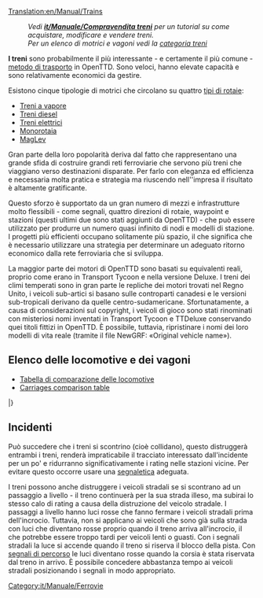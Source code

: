 [[Translation:en/Manual/Trains]]
{{it/Manuale/Menu}}

: '' Vedi '''[[it/Manuale/Compravendita treni]]''' per un tutorial su come acquistare, modificare e vendere treni.''
: ''Per un elenco di motrici e vagoni vedi la [[:Category:it/Manuale/Treni|categoria treni]]''

'''I treni''' sono probabilmente il più interessante - e certamente il più comune - [[it/Manuale/Veicoli|metodo di trasporto]] in OpenTTD. Sono veloci, hanno elevate capacità e sono relativamente economici da gestire.

Esistono cinque tipologie di motrici che circolano su quattro [[it/Manuale/Set base/Tipi di ferrovia|tipi di rotaie]]:
* [[it/Manuale/Set base/Ferrovie|Treni a vapore]]
* [[it/Manuale/Set base/Ferrovie|Treni diesel]]
* [[it/Manuale/Set base/Ferrovie elettrificate|Treni elettrici]]
* [[it/Manuale/Set base/Monorotaia|Monorotaia]]
* [[it/Manuale/Set base/MagLev|MagLev]]

Gran parte della loro popolarità deriva dal fatto che rappresentano una grande sfida di costruire grandi reti ferroviarie che servono più treni che viaggiano verso destinazioni disparate. Per farlo con eleganza ed efficienza e necessaria molta pratica e strategia ma riuscendo nell''impresa il risultato è altamente gratificante.

Questo sforzo è supportato da un gran numero di mezzi e infrastrutture molto flessibili - come segnali, quattro direzioni di rotaie, waypoint e stazioni (questi ultimi due sono stati aggiunti da OpenTTD) - che può essere utilizzato per produrre un numero quasi infinito di nodi e modelli di stazione. I progetti più efficienti occupano solitamente più spazio, il che significa che è necessario utilizzare una strategia per determinare un adeguato ritorno economico dalla rete ferroviaria che si sviluppa.

La maggior parte dei motori di OpenTTD sono basati su equivalenti reali, proprio come erano in Transport Tycoon e nella versione Deluxe. I treni dei climi temperati sono in gran parte le repliche dei motori trovati nel Regno Unito, i veicoli sub-artici si basano sulle controparti canadesi e le versioni sub-tropicali derivano da quelle centro-sudamericane. Sfortunatamente, a causa di considerazioni sul copyright, i veicoli di gioco sono stati rinominati con misteriosi nomi inventati in Transport Tycoon e TTDeluxe conservando quei titoli fittizi in OpenTTD. È possibile, tuttavia, ripristinare i nomi dei loro modelli di vita reale (tramite il file NewGRF: «Original vehicle name»).

<!--
:''See '''[[Buying trains]]''' for a tutorial on how to buy, modify, and sell trains.''
:''For a list of engines and carriages see the [[:Category:Trains|trains category]]''

'''Trains''' are probably the most interesting — and certainly the most common — [[vehicles|method of transport]] in OpenTTD. They are fast, have high capacities, and are relatively cheap to run. 

There are five types of trains running on four [[Types of railway|types of railways]]:
* [[Railways|Steam trains]]
* [[Railways|Diesel trains]]
* [[Electrified railways|Electric trains]]
* [[Monorail]]
* [[MagLev]]

Much of their popularity stems from the challenge of building large rail networks that service multiple trains travelling to disparate destinations. Doing so gracefully and efficiently takes practice and strategy, but is highly satisfying when accomplished.

This effort is aided by the large number of infrastructure tools — such as signals, four track directions, waypoints, and station flexibility (the latter two of which were features added by OpenTTD) — that can be used to produce a near infinite number of junctions and station layouts. More efficient designs usually take up more space, which means that strategy must be used to determine an appropriate trade of capacity to footprint.

Most of the engines in OpenTTD are based on real-life equivalents, just like they were in Transport Tycoon and the Deluxe version. Temperate climate trains are largely replicas of engines found in the United Kingdom, Sub-Arctic vehicles are based on Canadian counterparts, and Sub-Tropical versions derive from Central and South American carriages.  Unfortunately, due to copyright considerations, the game vehicles were renamed with mysterious made-up names in Transport Tycoon and TTDeluxe, and retain those fictional titles in OpenTTD.  It is possible, however, to revert the names to those of their real-life models (via NewGRF file: «Original vehicle name»).
-->
==Elenco delle locomotive e dei vagoni ==

* [[it/Manuale/Set base/Treni/Comparazione locomotive|Tabella di comparazione delle locomotive]]
* [[en/Manual/Base Set/Trains/Carriages Comparison|Carriages comparison table]]

{{it/Manuale/TabellaVeicoli/Inizio}}
{{en/Manual/VehicleTable/Header|Vapore}}
{{en/Manual/VehicleTable/Row|
*[[File:en/Manual/Base Set/Trains/Kirbypaultank.png|Kirby Paul Tank Engine]] [[it/Manuale/Set base/Treni/Kirby Paul Tank|Kirby Paul Tank]]
*[[File:en/Manual/Base Set/Trains/Chaneyjubilee.png|Chaney "Jubilee" Engine]] [[it/Manuale/Set base/Treni/Chaney 'Jubilee'|Chaney "Jubilee"]]
*[[File:en/Manual/Base Set/Trains/Ginzua4.png|Ginzu "A4" Engine]] [[it/Manuale/Set base/Treni/Ginzu 'A4'|Ginzu "A4"]]
*[[File:en/Manual/Base Set/Trains/Sh8p.png|SH "8P" Engine]] [[it/Manuale/Set base/Treni/SH '8P'|SH "8P"]]
|
*[[File:en/Manual/Base Set/Trains/Wills280.png|Wills 2-8-0 Engine]] [[it/Manuale/Set base/Treni/Wills 2-8-0|Wills 2-8-0]]
|
*[[File:en/Manual/Base Set/Trains/Wills280.png|Wills 2-8-0 Engine]] [[it/Manuale/Set base/Treni/Wills 2-8-0|Wills 2-8-0]]
|
*[[File:en/Manual/Base Set/Trains/Powernautchoochoo.png|Ploddyphut Choo-Choo Engine]] [[it/Manuale/Set base/Treni/Ploddyphut Choo-Choo|Ploddyphut Choo-Choo]]
*[[File:en/Manual/Base Set/Trains/Ploddyphutchoochoo.png|Powernaut Choo-Choo Engine]] [[it/Manuale/Set base/Treni/Powernaut Choo-Choo|Powernaut Choo-Choo]]
*[[File:en/Manual/Base Set/Trains/Mightymoverchoochoo.png|Might Mover Choo-Choo Engine]] [[it/Manuale/Set base/Treni/Mightymover Choo-Choo|Mightymover Choo-Choo]]
}}
{{en/Manual/VehicleTable/Header|Diesel}}
{{en/Manual/VehicleTable/Row|
*[[File:en/Manual/Base Set/Trains/Manleymoreldmu.png|Manley-Morel DMU Engine]] [[it/Manuale/Set base/Treni/Manley-Morel DMU|Manley-Morel DMU]]
*[[File:en/Manual/Base Set/Trains/Shhendry25.png|SH/Hendry "25" Engine]] [[it/Manuale/Set base/Treni/Hendry '25'|SH/Hendry "25"]]
*[[File:en/Manual/Base Set/Trains/Floss47.png|Floss "47" Engine]] [[it/Manuale/Set base/Treni/Floss '47'|Floss "47"]]
*[[File:en/Manual/Base Set/Trains/Uu37.png|UU "37" Engine]] [[it/Manuale/Set base/Treni/UU '37'|UU "37"]]
*[[File:en/Manual/Base Set/Trains/Sh125.png|SH "125" Engine]] [[it/Manuale/Set base/Treni/SH '125'|SH "125"]]
*[[File:en/Manual/Base Set/Trains/Dash.png|"Dash" Engine]] [[it/Manuale/Set base/Treni/Dash|"Dash"]]
|
*[[File:en/Manual/Base Set/Trains/Mjs250.png|MJS 250 Engine]] [[it/Manuale/Set base/Treni/MJS250|MJS250]]
*[[File:en/Manual/Base Set/Trains/Kelling3100.png|Kelling 3100 Engine]] [[it/Manuale/Set base/Treni/Kelling 3100|Kelling 3100]]
*[[File:en/Manual/Base Set/Trains/Cs4000.png|CS4000 Engine]] [[it/Manuale/Set base/Treni/CS4000|CS4000]]
*[[File:en/Manual/Base Set/Trains/Cs2400.png|CS2400 Engine]] [[it/Manuale/Set base/Treni/CS2400|CS2400]]
*[[File:en/Manual/Base Set/Trains/Mjs1000.png|MJS 1000 Engine]] [[it/Manuale/Set base/Treni/MJS 1000|MJS 1000]]
*[[File:en/Manual/Base Set/Trains/Centennial.png|Centennial Engine]] [[it/Manuale/Set base/Treni/Centennial|Centennial]]
*[[File:en/Manual/Base Set/Trains/Turnerturbo.png|Turner Turbo]] [[it/Manuale/Set base/Treni/Turner Turbo|Turner Turbo]]
|
*[[File:en/Manual/Base Set/Trains/Mjs250.png|MJS 250 Engine]] [[it/Manuale/Set base/Treni/MJS250|MJS250]]
*[[File:en/Manual/Base Set/Trains/Kelling3100.png|Kelling 3100 Engine]] [[it/Manuale/Set base/Treni/Kelling 3100|Kelling 3100]]
*[[File:en/Manual/Base Set/Trains/Cs4000.png|CS4000 Engine]] [[it/Manuale/Set base/Treni/CS4000|CS4000]]
*[[File:en/Manual/Base Set/Trains/Cs2400.png|CS2400 Engine]] [[it/Manuale/Set base/Treni/CS2400|CS2400]]
*[[File:en/Manual/Base Set/Trains/Mjs1000.png|MJS 1000 Engine]] [[it/Manuale/Set base/Treni/MJS 1000|MJS 1000]]
*[[File:en/Manual/Base Set/Trains/Centennial.png|Centennial Engine]] [[it/Manuale/Set base/Treni/Centennial|Centennial]]
*[[File:en/Manual/Base Set/Trains/Turnerturbo.png|Turner Turbo]] [[it/Manuale/Set base/Treni/Turner Turbo|Turner Turbo]]
|
*[[File:en/Manual/Base Set/Trains/Ploddyphutdiesel.png|Ploddyphut Diesel]] [[it/Manuale/Set base/Treni/Ploddyphut Diesel|Ploddyphut Diesel]]
*[[File:en/Manual/Base Set/Trains/Powernautdiesel.png|Powernaut Diesel]] [[it/Manuale/Set base/Treni/Powernaut Diesel|Powernaut Diesel]]
}}
{{en/Manual/VehicleTable/Header|Elettrico}}
{{en/Manual/VehicleTable/Row|
*[[File:en/Manual/Base Set/Trains/Sh30.png|SH "30" Engine]] [[it/Manuale/Set base/Treni/SH '30'|SH "30"]]
*[[File:en/Manual/Base Set/Trains/Sh40.png|SH "40" Engine]] [[it/Manuale/Set base/Treni/SH '40'|SH "40"]]
*[[File:en/Manual/Base Set/Trains/Tim.png|"T.I.M" Engine]] [[it/Manuale/Set base/Treni/T.I.M.|"T.I.M."]]
*[[File:en/Manual/Base Set/Trains/Asiastar.png|"Asiastar" Engine]] [[it/Manuale/Set base/Treni/AsiaStar|"AsiaStar"]]
|
None
|
None
|
None
}}
{{en/Manual/VehicleTable/Header|Monorotaia}}
{{en/Manual/VehicleTable/Row|
*[[File:en/Manual/Base Set/Trains/X2001.png|X2001 Monorail Engine]] [[it/Manuale/Set base/Treni/X2001|'X2001']]
*[[File:en/Manual/Base Set/Trains/Millenniumz1.png|Milennium 'Z1' Monorail Engine]] [[it/Manuale/Set base/Treni/Millennium Z1|'Millennium Z1']]
|
*[[File:en/Manual/Base Set/Trains/X2001.png|X2001 Monorail Engine]] [[it/Manuale/Set base/Treni/X2001|'X2001']]
*[[File:en/Manual/Base Set/Trains/Millenniumz1.png|Milennium 'Z1' Monorail Engine]] [[it/Manuale/Set base/Treni/Millennium Z1|'Millennium Z1']]
|
*[[File:en/Manual/Base Set/Trains/X2001.png|X2001 Monorail Engine]] [[it/Manuale/Set base/Treni/X2001|'X2001']]
*[[File:en/Manual/Base Set/Trains/Millenniumz1.png|Milennium 'Z1' Monorail Engine]] [[it/Manuale/Set base/Treni/Millennium Z1|'Millennium Z1']]
|
*[[File:en/Manual/Base Set/Trains/Wizzowowz99.png|Wizzowow 'Z99' Monorail Engine]] [[it/Manuale/Set base/Treni/Wizzowow Z99|Wizzowow Z99]]
}}
{{en/Manual/VehicleTable/Header|MagLev}}
{{en/Manual/VehicleTable/Row|
*[[File:en/Manual/Base Set/Trains/Lev1leviathan.png|MagLev Engine 1: Leviathan]] [[it/Manuale/Set base/Treni/Lev1 'Leviathan'|Lev1 'Leviathan']]
*[[File:en/Manual/Base Set/Trains/Lev2cyclops.png|MagLev Engine 2: Cyclops]] [[it/Manuale/Set base/Treni/Lev2 'Cyclops'|Lev2 'Cyclops']]
*[[File:en/Manual/Base Set/Trains/Lev3pegasus.png|MagLev Engine 3: Pegasus]] [[it/Manuale/Set base/Treni/Lev3 'Pegasus'|Lev3 'Pegasus']]
*[[File:en/Manual/Base Set/Trains/Lev4chimaerarhead.png|MagLev Engine 4: Chimaera (front)]] [[it/Manuale/Set base/Treni/Lev4 'Chimaera'|Lev4 'Chimaera']]
|
*[[File:en/Manual/Base Set/Trains/Lev1leviathan.png|MagLev Engine 1: Leviathan]] [[it/Manuale/Set base/Treni/Lev1 'Leviathan'|Lev1 'Leviathan']]
*[[File:en/Manual/Base Set/Trains/Lev2cyclops.png|MagLev Engine 2: Cyclops]] [[it/Manuale/Set base/Treni/Lev2 'Cyclops'|Lev2 'Cyclops']]
*[[File:en/Manual/Base Set/Trains/Lev3pegasus.png|MagLev Engine 3: Pegasus]] [[it/Manuale/Set base/Treni/Lev3 'Pegasus'|Lev3 'Pegasus']]
*[[File:en/Manual/Base Set/Trains/Lev4chimaerarhead.png|MagLev Engine 4: Chimaera (front)]] [[it/Manuale/Set base/Treni/Lev4 'Chimaera'|Lev4 'Chimaera']]
|
*[[File:en/Manual/Base Set/Trains/Lev1leviathan.png|MagLev Engine 1: Leviathan]] [[it/Manuale/Set base/Treni/Lev1 'Leviathan'|Lev1 'Leviathan']]
*[[File:en/Manual/Base Set/Trains/Lev2cyclops.png|MagLev Engine 2: Cyclops]] [[it/Manuale/Set base/Treni/Lev2 'Cyclops'|Lev2 'Cyclops']]
*[[File:en/Manual/Base Set/Trains/Lev3pegasus.png|MagLev Engine 3: Pegasus]] [[it/Manuale/Set base/Treni/Lev3 'Pegasus'|Lev3 'Pegasus']]
*[[File:en/Manual/Base Set/Trains/Lev4chimaerarhead.png|MagLev Engine 4: Chimaera (front)]] [[it/Manuale/Set base/Treni/Lev4 'Chimaera'|Lev4 'Chimaera']]
|
*[[File:en/Manual/Base Set/Trains/Wizzowowrocketeer.png|Toyland Wizzowow Rocketeer]] [[it/Manuale/Set base/Treni/Wizzowow Rocketeer|Wizzowow Rocketeer]]
}}
{{en/Manual/VehicleTable/Header|Carrozze}}
{{en/Manual/VehicleTable/Row|
*[[File:it/Manuale/Set base/Treni/CarrozzaPasseggeriTeB.png|Carrozza passeggeri aree temperate]] [[it/Manuale/Set base/Treni/Carrozza passeggeri|Carrozza passeggeri]]
*[[File:it/Manuale/Set base/Treni/VagonePostaleToB.png|Vagone postale per le aree temperate]] [[it/Manuale/Set base/Treni/Vagone postale|Vagone postale]]
*[[File:it/Manuale/Set base/Treni/VagonePetrolioTeB.png|Carro Cisterna petrolio]] [[it/Manuale/Set base/Treni/Carro cisterna petrolio|Carro cisterna petrolio]]
*[[File:it/Manuale/Set base/Treni/VagoneCerealiTeArB.png]] [[it/Manuale/Set base/Treni/Tramoggia per cereali]]
*[[File:it/Manuale/Set base/Treni/CarroMerciTeB.png|Carro merci]] [[it/Manuale/Set base/Treni/Carro merci]]
*[[File:it/Manuale/Set base/Treni/CarroLegnameTeArB.png]] [[it/Manuale/Set base/Treni/Carro per legname]]
*[[File:it/Manuale/Set base/Treni/VagoneBlindatoTeB.png]] [[it/Manuale/Set base/Treni/Vagone blindato]]
*[[File:it/Manuale/Set base/Treni/VagoneAcciaioTeB.png]] [[it/Manuale/Set base/Treni/Carro per acciaio]]
*[[File:it/Manuale/Set base/Treni/VagoneCarboneTeB.png]] [[it/Manuale/Set base/Treni/Carro per carbone]]
*[[File:it/Manuale/Set base/Treni/VagoneBestiameTeArB.png]] [[it/Manuale/Set base/Treni/Vagone bestiame]]
*[[File:en/Manual/Base Set/Trains/Ironorehopper.png|Standard Iron Ore Hopper]] [[it/Manuale/Set base/Treni/Tramoggia per ferro|Tramoggia per ferro]]
|
*[[File:it/Manuale/Set base/Treni/CarrozzaPasseggeriArB.png|Carrozza passeggeri subartico]] [[it/Manuale/Set base/Treni/Carrozza passeggeri|Carrozza passeggeri]]
*[[File:it/Manuale/Set base/Treni/VagonePostaleArB.png|Vagone postale per il subartico]] [[it/Manuale/Set base/Treni/Vagone postale|Vagone postale]]
*[[File:it/Manuale/Set base/Treni/VagonePetrolioArB.png|Carro Cisterna petrolio]] [[it/Manuale/Set base/Treni/Carro cisterna petrolio]]
*[[File:it/Manuale/Set base/Treni/VagoneCerealiTeArB.png|Carro a tramoggia per cereali]] [[it/Manuale/Set base/Treni/Tramoggia per cereali]]
*[[File:it/Manuale/Set base/Treni/CarroMerciArB.png|Carro merci]] [[it/Manuale/Set base/Treni/Carro merci]]
*[[File:it/Manuale/Set base/Treni/CarroLegnameTeArB.png]] [[it/Manuale/Set base/Treni/Carro per legname]]
*[[File:it/Manuale/Set base/Treni/VagoneBlindatoArB.png]] [[it/Manuale/Set base/Treni/Vagone blindato]]
*[[File:en/Manual/Base Set/Trains/Papertruck.png|Tropical and Sub-arctic Paper Truck]] [[it/Manuale/Set base/Treni/Carro per carta|Carro per carta]]
*[[File:it/Manuale/Set base/Treni/VagoneCarboneArB.png]] [[it/Manuale/Set base/Treni/Carro per carbone]]
*[[File:it/Manuale/Set base/Treni/VagoneBestiameTeArB.png]] [[it/Manuale/Set base/Treni/Vagone bestiame]]
*[[File:en/Manual/Base Set/Trains/Foodvan.png|Tropical and Sub-arctic Food Van]] [[it/Manuale/Set base/Treni/Vagone alimentari|Vagone alimentari]]
|
*[[File:it/Manuale/Set base/Treni/CarrozzaPasseggeriTrB.png|Carrozza passeggeri subtropicale]] [[it/Manuale/Set base/Treni/Carrozza passeggeri|Carrozza passeggeri]]
*[[File:it/Manuale/Set base/Treni/VagonePostaleTrB.png|Vagone postale per le aree subtropicali]] [[it/Manuale/Set base/Treni/Vagone postale|Vagone postale]]
*[[File:it/Manuale/Set base/Treni/VagonePetrolioTrB.png|Carro Cisterna petrolio]] [[it/Manuale/Set base/Treni/Carro cisterna petrolio|Carro cisterna petrolio]]
*[[File:it/Manuale/Set base/Treni/VagoneCerealiTrB.png|Carro a tramoggia per cereali]] [[it/Manuale/Set base/Treni/Tramoggia per cereali]]
*[[File:it/Manuale/Set base/Treni/CarroMerciTrB.png|Carro merci]] [[it/Manuale/Set base/Treni/Carro merci]]
*[[File:it/Manuale/Set base/Treni/CarroLegnameTrB.png]] [[it/Manuale/Set base/Treni/Carro per legname]]
*[[File:it/Manuale/Set base/Treni/VagoneBlindatoTrB.png]] [[it/Manuale/Set base/Treni/Vagone blindato]]
*[[File:en/Manual/Base Set/Trains/Rubbertruck.png|Tropcial Rubber Truck]] [[it/Manuale/Set base/Treni/Carro per gomma|Carro per gomma]]
*[[File:en/Manual/Base Set/Trains/Watertanker.png|Tropical Water Tanker]] [[it/Manuale/Set base/Treni/Vagone cisterna per acqua|Vagone cisterna per acqua]]
*[[File:en/Manual/Base Set/Trains/Copperorehopper.png|Tropical Copper Ore Hopper]] [[it/Manuale/Set base/Treni/Tramoggia per rame|Tramoggia per rame]]
*[[File:en/Manual/Base Set/Trains/Foodvan.png|Tropical and Sub-arctic Food Van]] [[it/Manuale/Set base/Treni/Vagone alimentari|Vagone alimentari]]
*[[File:en/Manual/Base Set/Trains/Fruittruck.png|Tropical Fruit Truck]] [[it/Manuale/Set base/Treni/Carro per frutta|Carro per frutta]]
|
*[[File:it/Manuale/Set base/Treni/CarrozzaPasseggeriToB.png|Carrozza passeggeri del Toyland]] [[it/Manuale/Set base/Treni/Carrozza passeggeri]]
*[[File:it/Manuale/Set base/Treni/VagonePostaleToB.png|Vagone postale del Toyland]] [[it/Manuale/Set base/Treni/Vagone postale|Vagone postale]]
*[[File:en/Manual/Base Set/Trains/Colatanker.png|Toyland Cola Tanker]] [[it/Manuale/Set base/Treni/Vagone cisterna per cola|Vagone cisterna per cola]]
*[[File:en/Manual/Base Set/Trains/Toffeehopper.png|Toyland Toffee Hopper]] [[it/Manuale/Set base/Treni/Tramoggia per toffee|Tramoggia per toffee]]
*[[File:en/Manual/Base Set/Trains/Sweetvan.png|Toyland Sweet Van]] [[it/Manuale/Set base/Treni/Vagone caramelle|Vagone caramelle]]
*[[File:en/Manual/Base Set/Trains/Plastictruck.png|Toyland Plastic Truck]] [[it/Manuale/Set base/Treni/Carro per plastica|Carro per plastica]]
*[[File:en/Manual/Base Set/Trains/Bubblevan.png|Toyland Bubble Van]] [[it/Manuale/Set base/Treni/Vagone bollicine|Vagone bollicine]]
*[[File:en/Manual/Base Set/Trains/Fuzzydrinktruck.png|Toyland Fuzzy Drink Truck]] [[it/Manuale/Set base/Treni/Carro per bibite frizzanti|Carro per bibite frizzanti]]
*[[File:en/Manual/Base Set/Trains/Sugartruck.png|Toyland Sugar Truck]] [[it/Manuale/Set base/Treni/Carro per zucchero|Carro per zucchero]]
*[[File:en/Manual/Base Set/Trains/Toyvan.png|Toyland Toy Van]] [[it/Manuale/Set base/Treni/Vagone giocattoli|Vagone giocattoli]]
*[[File:en/Manual/Base Set/Trains/Candyflosshopper.png|Toyland Candyfloss Hopper]] [[it/Manuale/Set base/Treni/Tramoggia per zucchero filato|Tramoggia per zucchero filato]]
*[[File:en/Manual/Base Set/Trains/Batterytruck.png|Toyland Battery Truck]] [[it/Manuale/Set base/Treni/Carro per batterie|Carro per batterie]]
}}
|}

== Incidenti ==
Può succedere che i treni si scontrino (cioè collidano), questo distruggerà entrambi i treni, renderà impraticabile il tracciato interessato dall'incidente per un po' e ridurranno significativamente i rating nelle stazioni vicine. Per evitare questo occorre usare una [[it/Manuale/Segnali|segnaletica]] adeguata.

I treni possono anche distruggere i veicoli stradali se si scontrano ad un passaggio a livello - il treno continuerà per la sua strada illeso, ma subirai lo stesso calo di rating a causa della distruzione del veicolo stradale. I passaggi a livello hanno luci rosse che fanno fermare i veicoli stradali prima dell'incrocio. Tuttavia, non si applicano ai veicoli che sono già sulla strada con luci che diventano rosse proprio quando il treno arriva all'incrocio, il che potrebbe essere troppo tardi per veicoli lenti o guasti. Con i segnali stradali la luce si accende quando il treno si riserva il blocco della pista. Con [[it/Manuale/Segnali#segnali-di-percorso|segnali di percorso]] le luci diventano rosse quando la corsia è stata riservata dal treno in arrivo. È possibile concedere abbastanza tempo ai veicoli stradali posizionando i segnali in modo appropriato.
<!--
==Accidents==
It is possible for trains to crash (i.e. collide), which will destroy both trains, render the track impassable for a while and significantly reduce your ratings at nearby stations. The solution to this is to deploy [[signals]].

Trains can also destroy road vehicles if they are both on a level crossing at the same time — the train will continue undamaged but you will suffer the same ratings drop because of the destruction of the road vehicle. The level crossings have red warning lights which make road vehicles stop before the crossing. However they don't apply to vehicles which are already on the crossing. With plain or no signalling lights turn on just before the train reaches the crossing, which may be too late for slow or broken down vehicles. With [[Signals#Path Signals|path signals]] the lights turn on when the track is reserved for the train. Ample time for the road vehicles can be provided by placing the signals suitably.
-->

[[Category:it/Manuale/Ferrovie]]